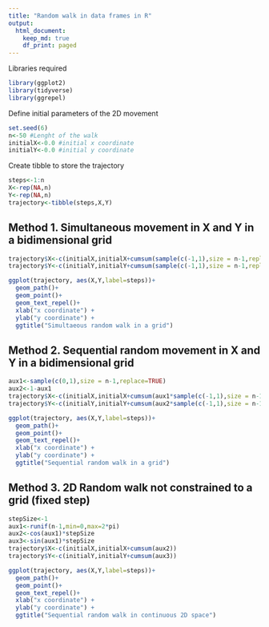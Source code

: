 ```yaml
---
title: "Random walk in data frames in R"
output: 
  html_document:
    keep_md: true
    df_print: paged
---
```



Libraries required
```r
library(ggplot2)
library(tidyverse)
library(ggrepel)
```

Define initial parameters of the 2D movement
```r
set.seed(6)
n<-50 #Lenght of the walk
initialX<-0.0 #initial x coordinate
initialY<-0.0 #initial y coordinate
```

Create tibble to store the trajectory
```r
steps<-1:n
X<-rep(NA,n)
Y<-rep(NA,n)
trajectory<-tibble(steps,X,Y)
```

## Method 1. Simultaneous movement in X and Y in a bidimensional grid
```r
trajectory$X<-c(initialX,initialX+cumsum(sample(c(-1,1),size = n-1,replace=TRUE)))
trajectory$Y<-c(initialY,initialY+cumsum(sample(c(-1,1),size = n-1,replace=TRUE)))
```

```r
ggplot(trajectory, aes(X,Y,label=steps))+
  geom_path()+
  geom_point()+
  geom_text_repel()+
  xlab("x coordinate") + 
  ylab("y coordinate") +
  ggtitle("Simultaeous random walk in a grid")

```


## Method 2. Sequential random movement in X and Y in a bidimensional grid
```r
aux1<-sample(c(0,1),size = n-1,replace=TRUE)
aux2<-1-aux1
trajectory$X<-c(initialX,initialX+cumsum(aux1*sample(c(-1,1),size = n-1,replace=TRUE)))
trajectory$Y<-c(initialY,initialY+cumsum(aux2*sample(c(-1,1),size = n-1,replace=TRUE)))

```


```r
ggplot(trajectory, aes(X,Y,label=steps))+
  geom_path()+
  geom_point()+
  geom_text_repel()+
  xlab("x coordinate") + 
  ylab("y coordinate") +
  ggtitle("Sequential random walk in a grid")

```

## Method 3. 2D Random walk not constrained to a grid (fixed step)
```r
stepSize<-1
aux1<-runif(n-1,min=0,max=2*pi)
aux2<-cos(aux1)*stepSize
aux3<-sin(aux1)*stepSize
trajectory$X<-c(initialX,initialX+cumsum(aux2))
trajectory$Y<-c(initialY,initialY+cumsum(aux3))

```


```r
ggplot(trajectory, aes(X,Y,label=steps))+
  geom_path()+
  geom_point()+
  geom_text_repel()+
  xlab("x coordinate") + 
  ylab("y coordinate") +
  ggtitle("Sequential random walk in continuous 2D space")

```
